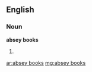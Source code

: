 ==English==

===Noun===
'''absey books'''

# {{plural of|[[absey book]]}}

[[ar:absey books]]
[[mg:absey books]]